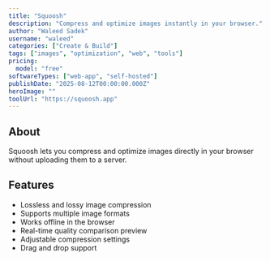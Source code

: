 ```yaml
---
title: "Squoosh"
description: "Compress and optimize images instantly in your browser."
author: "Waleed Sadek"
username: "waleed"
categories: ["Create & Build"]
tags: ["images", "optimization", "web", "tools"]
pricing:
  model: "free"
softwareTypes: ["web-app", "self-hosted"]
publishDate: "2025-08-12T00:00:00.000Z"
heroImage: ""
toolUrl: "https://squoosh.app"
---
```

## About
Squoosh lets you compress and optimize images directly in your browser without uploading them to a server.

## Features
- Lossless and lossy image compression  
- Supports multiple image formats  
- Works offline in the browser  
- Real-time quality comparison preview  
- Adjustable compression settings  
- Drag and drop support
